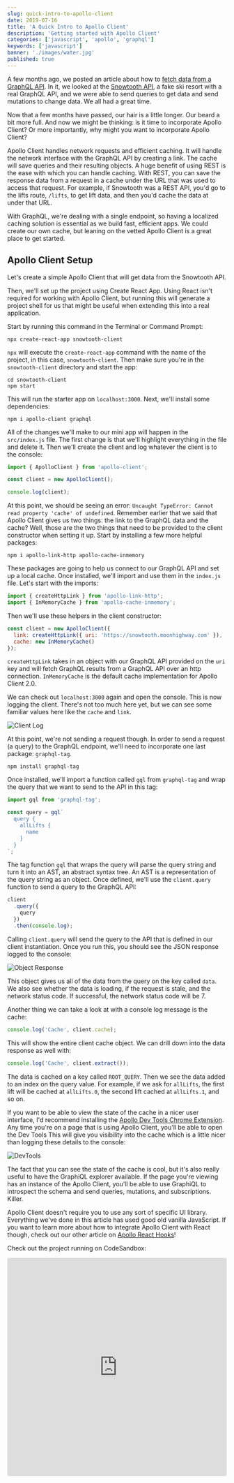 ```yaml
---
slug: quick-intro-to-apollo-client
date: 2019-07-16
title: 'A Quick Intro to Apollo Client'
description: 'Getting started with Apollo Client'
categories: ['javascript', 'apollo', 'graphql']
keywords: ['javascript']
banner: './images/water.jpg'
published: true
---
```


A few months ago, we posted an article about how to [fetch data from a GraphQL API](https://moonhighway.com/fetching-data-from-a-graphql-api). In it, we looked at the [Snowtooth API](https://snowtooth.moonhighway.com), a fake ski resort with a real GraphQL API, and we were able to send queries to get data and send mutations to change data. We all had a great time.

Now that a few months have passed, our hair is a little longer. Our beard a bit more full. And now we might be thinking: is it time to incorporate Apollo Client? Or more importantly, why might you want to incorporate Apollo Client?

Apollo Client handles network requests and efficient caching. It will handle the network interface with the GraphQL API by creating a link. The cache will save queries and their resulting objects. A huge benefit of using REST is the ease with which you can handle caching. With REST, you can save the response data from a request in a cache under the URL that was used to access that request. For example, if Snowtooth was a REST API, you'd go to the lifts route, `/lifts`, to get lift data, and then you'd cache the data at under that URL.

With GraphQL, we're dealing with a single endpoint, so having a localized caching solution is essential as we build fast, efficient apps. We could create our own cache, but leaning on the vetted Apollo Client is a great place to get started.

## Apollo Client Setup

Let's create a simple Apollo Client that will get data from the Snowtooth API.

Then, we'll set up the project using Create React App. Using React isn't required for working with Apollo Client, but running this will generate a project shell for us that might be useful when extending this into a real application.

Start by running this command in the Terminal or Command Prompt:

```
npx create-react-app snowtooth-client
```

`npx` will execute the `create-react-app` command with the name of the project, in this case, `snowtooth-client`. Then make sure you're in the `snowtooth-client` directory and start the app:

```
cd snowtooth-client
npm start
```

This will run the starter app on `localhost:3000`. Next, we'll install some dependencies:

```
npm i apollo-client graphql
```

All of the changes we'll make to our mini app will happen in the `src/index.js` file. The first change is that we'll highlight everything in the file and delete it. Then we'll create the client and log whatever the client is to the console:

```javascript
import { ApolloClient } from 'apollo-client';

const client = new ApolloClient();

console.log(client);
```

At this point, we should be seeing an error: `Uncaught TypeError: Cannot read property 'cache' of undefined`. Remember earlier that we said that Apollo Client gives us two things: the link to the GraphQL data and the cache? Well, those are the two things that need to be provided to the client constructor when setting it up. Start by installing a few more helpful packages:

```
npm i apollo-link-http apollo-cache-inmemory
```

These packages are going to help us connect to our GraphQL API and set up a local cache. Once installed, we'll import and use them in the `index.js` file. Let's start with the imports:

```javascript
import { createHttpLink } from 'apollo-link-http';
import { InMemoryCache } from 'apollo-cache-inmemory';
```

Then we'll use these helpers in the client constructor:

```javascript
const client = new ApolloClient({
  link: createHttpLink({ uri: 'https://snowtooth.moonhighway.com' }),
  cache: new InMemoryCache()
});
```

`createHttpLink` takes in an object with our GraphQL API provided on the `uri` key and will fetch GraphQL results from a GraphQL API over an http connection. `InMemoryCache` is the default cache implementation for Apollo Client 2.0.

We can check out `localhost:3000` again and open the console. This is now logging the client. There's not too much here yet, but we can see some familiar values here like the `cache` and `link`.

![Client Log](./images/clientlog.png)

At this point, we're not sending a request though. In order to send a request (a query) to the GraphQL endpoint, we'll need to incorporate one last package: `graphql-tag`.

```
npm install graphql-tag
```

Once installed, we'll import a function called `gql` from `graphql-tag` and wrap the query that we want to send to the API in this tag:

```javascript
import gql from 'graphql-tag';

const query = gql`
  query {
    allLifts {
      name
    }
  }
`;
```

The tag function `gql` that wraps the query will parse the query string and turn it into an AST, an abstract syntax tree. An AST is a representation of the query string as an object. Once defined, we'll use the `client.query` function to send a query to the GraphQL API:

```javascript
client
  .query({
    query
  })
  .then(console.log);
```

Calling `client.query` will send the query to the API that is defined in our client instantiation. Once you run this, you should see the JSON response logged to the console:

![Object Response](./images/objresponse.png)

This object gives us all of the data from the query on the key called `data`. We also see whether the data is loading, if the request is stale, and the network status code. If successful, the network status code will be 7.

Another thing we can take a look at with a console log message is the cache:

```javascript
console.log('Cache', client.cache);
```

This will show the entire client cache object. We can drill down into the data response as well with:

```javascript
console.log('Cache', client.extract());
```

The data is cached on a key called `ROOT_QUERY`. Then we see the data added to an index on the query value. For example, if we ask for `allLifts`, the first lift will be cached at `allLifts.0`, the second lift cached at `allLifts.1`, and so on.

If you want to be able to view the state of the cache in a nicer user interface, I'd recommend installing the [Apollo Dev Tools Chrome Extension](https://chrome.google.com/webstore/detail/apollo-client-developer-t/jdkknkkbebbapilgoeccciglkfbmbnfm?hl=en-US). Any time you're on a page that is using Apollo Client, you'll be able to open the Dev Tools This will give you visibility into the cache which is a little nicer than logging these details to the console:

![DevTools](./images/devtools.png)

The fact that you can see the state of the cache is cool, but it's also really useful to have the GraphiQL explorer available. If the page you're viewing has an instance of the Apollo Client, you'll be able to use GraphiQL to introspect the schema and send queries, mutations, and subscriptions. Killer.

Apollo Client doesn't require you to use any sort of specific UI library. Everything we've done in this article has used good old vanilla JavaScript. If you want to learn more about how to integrate Apollo Client with React though, check out our other article on [Apollo React Hooks](https://moonhighway.com/apollo-hooks)!

Check out the project running on CodeSandbox:

<iframe
  src="https://codesandbox.io/embed/adoring-dewdney-kp3e8?fontsize=14"
  title="apollo-client-quick-setup"
  allow="geolocation; microphone; camera; midi; vr; accelerometer; gyroscope; payment; ambient-light-sensor; encrypted-media"
  style="width:100%; height:500px; border:0; border-radius: 4px; overflow:hidden;"
  sandbox="allow-modals allow-forms allow-popups allow-scripts allow-same-origin"
/>
